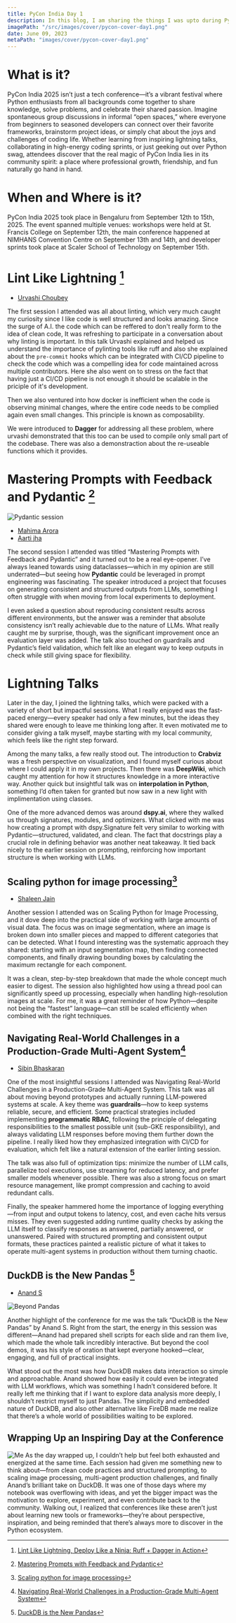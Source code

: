 ```yaml
---
title: PyCon India Day 1
description: In this blog, I am sharing the things I was upto during PyCon India 2025.
imagePath: "/src/images/cover/pycon-cover-day1.png"
date: June 09, 2023
metaPath: "images/cover/pycon-cover-day1.png"
---
```


# What is it?

PyCon India 2025 isn’t just a tech conference—it’s a vibrant festival where Python enthusiasts from all backgrounds come together to share knowledge, solve problems, and celebrate their shared passion. Imagine spontaneous group discussions in informal “open spaces,” where everyone from beginners to seasoned developers can connect over their favorite frameworks, brainstorm project ideas, or simply chat about the joys and challenges of coding life. Whether learning from inspiring lightning talks, collaborating in high-energy coding sprints, or just geeking out over Python swag, attendees discover that the real magic of PyCon India lies in its community spirit: a place where professional growth, friendship, and fun naturally go hand in hand.

# When and Where is it?

PyCon India 2025 took place in Bengaluru from September 12th to 15th, 2025. The event spanned multiple venues: workshops were held at St. Francis College on September 12th, the main conference happened at NIMHANS Convention Centre on September 13th and 14th, and developer sprints took place at Scaler School of Technology on September 15th.

# Lint Like Lightning [^1]

- [Urvashi Choubey](https://www.linkedin.com/in/urvashi-choubey/)

The first session I attended was all about linting, which very much caught my curiosity since I like code is well structured and looks amazing.
Since the surge of A.I. the code which can be reffered to don't really form to the idea of clean code, It was refreshing to participate in a conversation about why linting is important.
In this talk Urvashi explained and helped us understand the importance of pylinting tools like ruff and also she explained about the `pre-commit` hooks which can be integrated with CI/CD
pipeline to check the code which was a compelling idea for code maintained across multiple contributors. Here she also went on to stress on the fact that having just a CI/CD pipeline
is not enough it should be scalable in the priciple of it's development.

Then we also ventured into how docker is inefficient when the code is observing minimal changes, where the entire code needs to be complied again even small changes. This principle is known as composability.

We were introduced to **Dagger** for addressing all these problem, where urvashi demonstrated that this too can be used to compile only small part of the codebase. There was also a demonstraction about the re-useable functions which it provides.

# Mastering Prompts with Feedback and Pydantic [^2]

![Pydantic session](/images/blogs/pycon/day1/pydantic-session.png)

- [Mahima Arora](https://www.linkedin.com/in/mahimaarora25/)
- [Aarti jha](https://www.linkedin.com/in/aartijha22/)

The second session I attended was titled “Mastering Prompts with Feedback and Pydantic” and it turned out to be a real eye-opener. I’ve always leaned towards using dataclasses—which in my opinion are still underrated—but seeing how **Pydantic** could be leveraged in prompt engineering was fascinating.
The speaker introduced a project that focuses on generating consistent and structured outputs from LLMs, something I often struggle with when moving from local experiments to deployment.

I even asked a question about reproducing consistent results across different environments, but the answer was a reminder that absolute consistency isn’t really achievable due to the nature of LLMs.
What really caught me by surprise, though, was the significant improvement once an evaluation layer was added.
The talk also touched on guardrails and Pydantic’s field validation, which felt like an elegant way to keep outputs in check while still giving space for flexibility.

# Lightning Talks

Later in the day, I joined the lightning talks, which were packed with a variety of short but impactful sessions. What I really enjoyed was the fast-paced energy—every speaker had only a few minutes, but the ideas they shared were enough to leave me thinking long after. It even motivated me to consider giving a talk myself, maybe starting with my local community, which feels like the right step forward.

Among the many talks, a few really stood out. The introduction to **Crabviz** was a fresh perspective on visualization, and I found myself curious about where I could apply it in my own projects. Then there was **DeepWiki**, which caught my attention for how it structures knowledge in a more interactive way. Another quick but insightful talk was on **interpolation in Python**, something I’d often taken for granted but now saw in a new light with implimentation using classes.

One of the more advanced demos was around **dspy.ai**, where they walked us through signatures, modules, and optimizers. What clicked with me was how creating a prompt with dspy.Signature felt very similar to working with Pydantic—structured, validated, and clean. The fact that docstrings play a crucial role in defining behavior was another neat takeaway. It tied back nicely to the earlier session on prompting, reinforcing how important structure is when working with LLMs.

## Scaling python for image processing[^3]

- [Shaleen Jain](https://www.linkedin.com/in/shaleen-jain-4300b626/)

Another session I attended was on Scaling Python for Image Processing, and it dove deep into the practical side of working with large amounts of visual data.
The focus was on image segmentation, where an image is broken down into smaller pieces and mapped to different categories that can be detected.
What I found interesting was the systematic approach they shared: starting with an input segmentation map, then finding connected components, and finally drawing bounding boxes by calculating the maximum rectangle for each component.

It was a clean, step-by-step breakdown that made the whole concept much easier to digest. The session also highlighted how using a thread pool can significantly speed up processing, especially when handling high-resolution images at scale.
For me, it was a great reminder of how Python—despite not being the “fastest” language—can still be scaled efficiently when combined with the right techniques.

## Navigating Real-World Challenges in a Production-Grade Multi-Agent System[^4]

- [Sibin Bhaskaran](https://www.linkedin.com/in/sibinbh/)

One of the most insightful sessions I attended was Navigating Real-World Challenges in a Production-Grade Multi-Agent System.
This talk was all about moving beyond prototypes and actually running LLM-powered systems at scale.
A key theme was **guardrails**—how to keep systems reliable, secure, and efficient.
Some practical strategies included implementing **programmatic RBAC**, following the principle of delegating responsibilities to the smallest possible unit (sub-GKE responsibility), and always validating LLM responses before moving them further down the pipeline.
I really liked how they emphasized integration with CI/CD for evaluation, which felt like a natural extension of the earlier linting session.

The talk was also full of optimization tips: minimize the number of LLM calls, parallelize tool executions, use streaming for reduced latency, and prefer smaller models whenever possible.
There was also a strong focus on smart resource management, like prompt compression and caching to avoid redundant calls.

Finally, the speaker hammered home the importance of logging everything—from input and output tokens to latency, cost, and even cache hits versus misses.
They even suggested adding runtime quality checks by asking the LLM itself to classify responses as answered, partially answered, or unanswered.
Paired with structured prompting and consistent output formats, these practices painted a realistic picture of what it takes to operate multi-agent systems in production without them turning chaotic.

## DuckDB is the New Pandas [^5]

- [Anand S](https://www.linkedin.com/in/sanand0/)

![Beyond Pandas](/images/blogs/pycon/day1/beyond-pandas.png)

Another highlight of the conference for me was the talk “DuckDB is the New Pandas” by Anand S. Right from the start, the energy in this session was different—Anand had prepared shell scripts for each slide and ran them live, which made the whole talk incredibly interactive.
But beyond the cool demos, it was his style of oration that kept everyone hooked—clear, engaging, and full of practical insights.

What stood out the most was how DuckDB makes data interaction so simple and approachable. Anand showed how easily it could even be integrated with LLM workflows, which was something I hadn’t considered before.
It really left me thinking that if I want to explore data analysis more deeply, I shouldn’t restrict myself to just Pandas.
The simplicity and embedded nature of DuckDB, and also other alternative like FireDB made me realize that there’s a whole world of possibilities waiting to be explored.

## Wrapping Up an Inspiring Day at the Conference

![Me](/images/blogs/pycon/day1/me.png)
As the day wrapped up, I couldn’t help but feel both exhausted and energized at the same time.
Each session had given me something new to think about—from clean code practices and structured prompting, to scaling image processing, multi-agent production challenges, and finally Anand’s brilliant take on DuckDB.
It was one of those days where my notebook was overflowing with ideas, and yet the bigger impact was the motivation to explore, experiment, and even contribute back to the community.
Walking out, I realized that conferences like these aren’t just about learning new tools or frameworks—they’re about perspective, inspiration, and being reminded that there’s always more to discover in the Python ecosystem.

[^1]: [Lint Like Lightning, Deploy Like a Ninja: Ruff + Dagger in Action](https://cfp.in.pycon.org/2025/talk/UYF3PD/)

[^2]: [Mastering Prompts with Feedback and Pydantic](https://cfp.in.pycon.org/2025/talk/S3TDZB/)

[^3]: [Scaling python for image processing](https://cfp.in.pycon.org/2025/talk/MERDPA/)

[^4]: [Navigating Real-World Challenges in a Production-Grade Multi-Agent System](https://cfp.in.pycon.org/2025/talk/8H8MBB/)

[^5]: [DuckDB is the New Pandas](https://cfp.in.pycon.org/2025/talk/W8VJX3/)
